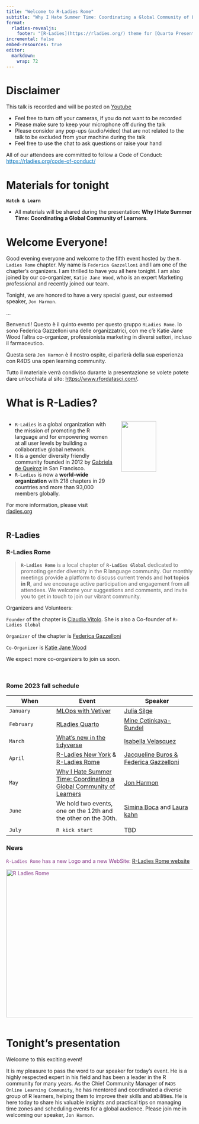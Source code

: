 ```yaml
---
title: "Welcome to R-Ladies Rome"
subtitle: "Why I Hate Summer Time: Coordinating a Global Community of Learners<br><br>May 17, 2023"
format: 
  rladies-revealjs:
    footer: "[R-Ladies](https://rladies.org/) theme for [Quarto Presentations](https://quarto.org/docs/presentations/revealjs/index.html). Code available on [GitHub](https://github.com/beatrizmilz/quarto-rladies-theme)."
incremental: false
embed-resources: true
editor: 
  markdown: 
    wrap: 72
---
```


# Disclaimer {background-color="#562457"}

This talk is recorded and will be posted on
[Youtube](https://www.youtube.com/@rladiesrome)

-   Feel free to turn off your cameras, if you do not want to be
    recorded
-   Please make sure to keep your microphone off during the talk
-   Please consider any pop-ups (audio/video) that are not related to
    the talk to be excluded from your machine during the talk
-   Feel free to use the chat to ask questions or raise your hand

All of our attendees are committed to follow a Code of Conduct:
[https://rladies.org/code-of-conduct/](https://rladies.org/code-of-conduct/){.uri
style="color: #0071bc"}

# Materials for tonight {.smaller}

**`Watch & Learn`**

-   All materials will be shared during the presentation: **Why I Hate
    Summer Time: Coordinating a Global Community of Learners**.

# Welcome Everyone! {.smaller}

Good evening everyone and welcome to the fifth event hosted by the `R-Ladies Rome` chapter. My name is `Federica Gazzelloni` and I am one of the chapter's organizers. I am thrilled to have you all here tonight. I am also joined by our co-organizer, `Katie Jane Wood`, who is an expert Marketing professional and recently joined our team.

Tonight, we are honored to have a very special guest, our esteemed speaker, `Jon Harmon`. 

...

Benvenuti! Questo è il quinto evento per questo gruppo `RLadies Rome`.
Io sono Federica Gazzelloni una delle organizzatrici, con me c'è Katie
Jane Wood l'altra co-organizer, professionista marketing in diversi
settori, incluso il farmaceutico.

Questa sera `Jon Harmon` è il nostro ospite, ci parlerà della sua
esperienza con R4DS una open learning community.

Tutto il materiale verrà condiviso durante la presentazione se volete
potete dare un'occhiata al sito: <https://www.rfordatasci.com/>.

# What is R-Ladies? {.smaller}

::: columns
::: {.column width="60%"}
-   `R-Ladies` is a global organization with the mission of promoting
    the R language and for empowering women at all user levels by
    building a collaborative global network.
-   It is a gender diversity friendly community founded in 2012 by
    [Gabriela de
    Queiroz](https://rladies.org/united-states-rladies/name/gabriela-de-queiroz/)
    in San Francisco.
-   `R-Ladies` is now a **world-wide organization** with 218 chapters in
    29 countries and more than 93,000 members globally.

For more information, please visit [rladies.org](rladies.org)
:::

::: {.column width="40%"}
![](https://media.giphy.com/media/meziKcZ0Jm1E0H6eqC/giphy.gif){width="70%"}
:::
:::

## R-Ladies {.smaller}

::: panel-tabset
### R-Ladies Rome

> **`R-Ladies Rome`** is a local chapter of **`R-Ladies Global`**
> dedicated to promoting gender diversity in the R language community.
> Our monthly meetings provide a platform to discuss current trends and
> **hot topics in R**, and we encourage active participation and
> engagement from all attendees. We welcome your suggestions and
> comments, and invite you to get in touch to join our vibrant
> community.

Organizers and Volunteers:

`Founder` of the chapter is [Claudia
Vitolo](https://rladies.org/italy-rladies/name/claudia-vitolo/). She is
also a Co-founder of `R-Ladies Global`

`Organizer` of the chapter is [Federica
Gazzelloni](https://federicagazzelloni.netlify.app)

`Co-Organizer` is [Katie Jane
Wood](https://www.linkedin.com/in/katie-wood-omca%E2%84%A2-92060817/)

We expect more co-organizers to join us soon.

<br>

### Rome 2023 fall schedule

| When       | Event                                                                                                                        | Speaker                                                                                                          |
|------------------|--------------------------|----------------------------|
| `January`  | [MLOps with Vetiver](https://www.meetup.com/rladies-rome/events/289517054/)                                                  | [Julia Silge](https://juliasilge.com/)                                                                           |
| `February` | [RLadies Quarto](https://www.meetup.com/rladies-rome/events/290673316/)                                                      | [Mine Çetinkaya-Rundel](https://mine-cr.com/)                                                                    |
| `March`    | [What's new in the tidyverse](https://www.meetup.com/rladies-rome/events/291643998/)                                         | [Isabella Velasquez](https://ivelasq.rbind.io/about.html)                                                        |
| `April`    | [R-Ladies New York](https://www.meetup.com/rladies-newyork/) & [R-Ladies Rome](https://www.meetup.com/rladies-rome/)         | [Jacqueline Buros & Federica Gazzelloni](https://www.meetup.com/rladies-rome/events/292629944/)                  |
| `May`      | [Why I Hate Summer Time: Coordinating a Global Community of Learners](https://www.meetup.com/rladies-rome/events/293141908/) | [Jon Harmon](https://www.linkedin.com/in/jonthegeek/)                                                            |
| `June`     | We hold two events, one on the 12th and the other on the 30th.                                                               | [Simina Boca](https://twitter.com/siminaboca) and [Laura kahn](https://www.linkedin.com/in/laura-kahn-79b01510/) |
|            |                                                                                                                              |                                                                                                                  |
| `July`     | `R kick start`                                                                                                               | TBD                                                                                                              |

### News

::: {style="color: #88398A"}

`R-Ladies Rome` has a new Logo and a new WebSite: [R-Ladies Rome website](https://fgazzelloni.quarto.pub/r-ladies-rome/)

<img src="images/website-image.png" alt="R Ladies Rome" align="center" width="600" height="400"/>



:::

::: columns
::: {.column width="50%"}
:::

::: {.column width="50%"}
:::
:::
:::

# Tonight's presentation {.smaller}

Welcome to this exciting event! 

It is my pleasure to pass the word to our speaker for today's event. He is a highly respected expert in his field and has been a leader in the R community for many years. As the Chief Community Manager of `R4DS Online Learning Community`, he has mentored and coordinated a diverse group of R learners, helping them to improve their skills and abilities. He is here today to share his valuable insights and practical tips on managing time zones and scheduling events for a global audience. Please join me in welcoming our speaker, `Jon Harmon`.
